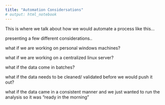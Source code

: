 ```yaml
---
title: "Automation Considersations"
# output: html_notebook
---
```


This is where we talk about how we would automate a process like this...

presenting a few different considerations..

what if we are working on personal windows machines?

what if we are working on a centralized linux server?

what if the data come in batches?

what if the data needs to be cleaned/ validated before we would push it out?

what if the data came in a consistent manner and we just wanted to run the analysis so it was "ready in the morning"



